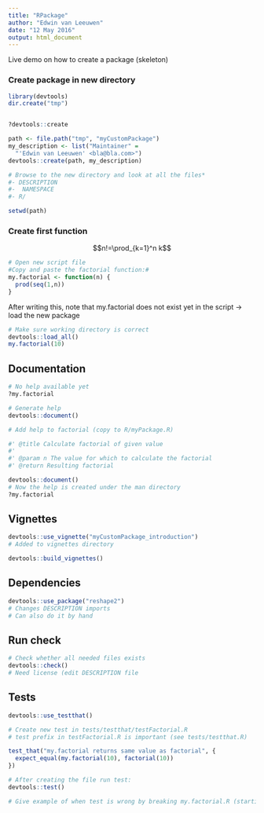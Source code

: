 ```yaml
---
title: "RPackage"
author: "Edwin van Leeuwen"
date: "12 May 2016"
output: html_document
---
```


Live demo on how to create a package (skeleton)

### Create package in new directory

```r
library(devtools)
dir.create("tmp")


?devtools::create

path <- file.path("tmp", "myCustomPackage")
my_description <- list("Maintainer" =
  "'Edwin van Leeuwen' <bla@bla.com>")
devtools::create(path, my_description)

# Browse to the new directory and look at all the files*
#- DESCRIPTION
#-  NAMESPACE
#- R/

setwd(path)
```

### Create first function

$$n!=\prod_{k=1}^n k$$

```r
# Open new script file
#Copy and paste the factorial function:#
my.factorial <- function(n) {
  prod(seq(1,n))
}
```

After writing this, note that my.factorial does not exist yet in the script -> load the new package

```r
# Make sure working directory is correct
devtools::load_all()
my.factorial(10)
```

## Documentation

```r
# No help available yet
?my.factorial

# Generate help
devtools::document()

# Add help to factorial (copy to R/myPackage.R)

#' @title Calculate factorial of given value
#'
#' @param n The value for which to calculate the factorial
#' @return Resulting factorial

devtools::document()
# Now the help is created under the man directory
?my.factorial
```

## Vignettes

```r
devtools::use_vignette("myCustomPackage_introduction")
# Added to vignettes directory

devtools::build_vignettes()
```

## Dependencies

```r
devtools::use_package("reshape2")
# Changes DESCRIPTION imports
# Can also do it by hand
```

## Run check

```r
# Check whether all needed files exists
devtools::check()
# Need license (edit DESCRIPTION file
```


## Tests

```r
devtools::use_testthat()

# Create new test in tests/testthat/testFactorial.R
# test prefix in testFactorial.R is important (see tests/testthat.R)

test_that("my.factorial returns same value as factorial", {
  expect_equal(my.factorial(10), factorial(10))
})

# After creating the file run test:
devtools::test()

# Give example of when test is wrong by breaking my.factorial.R (starting at 0 instead of 1)
```